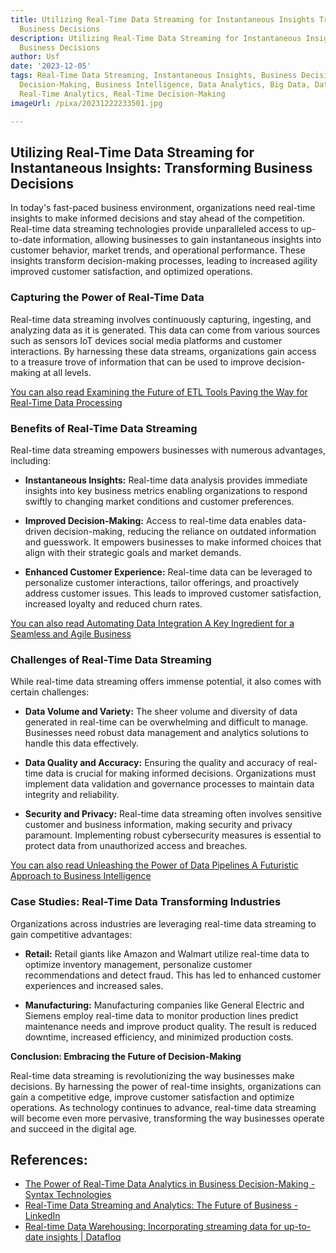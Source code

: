 ```yaml
---
title: Utilizing Real-Time Data Streaming for Instantaneous Insights Transforming
  Business Decisions
description: Utilizing Real-Time Data Streaming for Instantaneous Insights Transforming
  Business Decisions
author: Usf
date: '2023-12-05'
tags: Real-Time Data Streaming, Instantaneous Insights, Business Decisions, Data-Driven
  Decision-Making, Business Intelligence, Data Analytics, Big Data, Data-Driven Business,
  Real-Time Analytics, Real-Time Decision-Making
imageUrl: /pixa/20231222233501.jpg

---
```

## Utilizing Real-Time Data Streaming for  Instantaneous Insights: Transforming Business Decisions

In today's fast-paced business environment, organizations need real-time insights  to make informed decisions and stay  ahead of the competition. Real-time  data streaming technologies provide unparalleled access to up-to-date information, allowing businesses to gain instantaneous insights into customer behavior, market  trends, and operational performance. These insights transform  decision-making processes, leading to increased agility improved customer satisfaction, and optimized operations.

### Capturing the Power of Real-Time Data

Real-time data  streaming involves continuously capturing, ingesting, and analyzing data as it is generated. This data can come from various sources  such  as  sensors IoT devices social media  platforms and customer interactions. By harnessing these data streams, organizations gain access to a treasure trove of information that can  be used to improve decision-making at all levels.

[You can also read Examining the Future of ETL Tools Paving the Way for Real-Time Data Processing](Examining%20the%20Future%20of%20ETL%20Tools%20Paving%20the%20Way%20for%20Real-Time%20Data%20Processing)


### Benefits of Real-Time Data Streaming

Real-time data  streaming  empowers businesses with numerous  advantages, including:

- **Instantaneous Insights:** Real-time data analysis provides immediate insights into key  business metrics  enabling organizations to respond swiftly  to changing market conditions and customer preferences.

- **Improved Decision-Making:** Access to real-time data enables data-driven decision-making, reducing the reliance on outdated information and guesswork. It empowers  businesses to make informed  choices that align  with their strategic goals and market demands.

- **Enhanced Customer Experience:** Real-time  data can be leveraged to personalize customer interactions, tailor offerings,  and proactively address  customer issues. This leads to improved customer satisfaction, increased loyalty and reduced churn rates.

[You can also read Automating  Data Integration A Key  Ingredient for a Seamless and Agile Business](Automating%20Data%20Integration%20A%20Key%20Ingredient%20for%20a%20Seamless%20and%20Agile%20Business)


### Challenges of Real-Time Data Streaming

While real-time data streaming offers immense potential, it also comes with certain challenges:

- **Data Volume and Variety:** The sheer volume and diversity of  data generated in real-time can be overwhelming and difficult to manage. Businesses need robust data management and analytics solutions to handle this data effectively.

- **Data Quality and Accuracy:** Ensuring the quality and accuracy of real-time data is crucial  for making informed decisions. Organizations must implement data  validation and governance processes to maintain data integrity  and reliability.

- **Security and Privacy:** Real-time data streaming often involves sensitive customer and business information, making security and privacy paramount. Implementing robust cybersecurity measures is essential to protect data from  unauthorized access and breaches.

[You can also read Unleashing the Power of  Data Pipelines A Futuristic Approach to Business Intelligence](Unleashing%20the%20Power%20of%20Data%20Pipelines%20A%20Futuristic%20Approach%20to%20Business%20Intelligence)


### Case Studies: Real-Time Data  Transforming Industries

Organizations across industries are leveraging real-time data  streaming to gain competitive advantages:

- **Retail:** Retail giants like Amazon and Walmart utilize real-time data to  optimize inventory management, personalize customer recommendations and detect fraud. This  has led to enhanced customer experiences and increased sales.

- **Manufacturing:** Manufacturing companies  like  General Electric and Siemens employ real-time  data to monitor production lines predict maintenance needs and improve  product quality. The result is  reduced downtime, increased efficiency, and  minimized  production costs.

**Conclusion: Embracing the Future  of  Decision-Making**

Real-time data streaming is revolutionizing the  way  businesses make decisions. By harnessing the power of real-time  insights, organizations can gain a competitive edge, improve customer satisfaction and optimize operations. As technology continues  to advance, real-time data streaming will become even  more pervasive, transforming the way  businesses operate and succeed in  the digital age.

## References:
- [The Power of Real-Time Data Analytics in Business Decision-Making - Syntax Technologies](https://www.syntaxtechs.com/blog/real-time-data-analytics-in-business-decision-making)
- [Real-Time Data Streaming and Analytics: The Future of Business - LinkedIn](https://www.linkedin.com/pulse/real-time-data-streaming-analytics-future-business-smriti-mathur)
- [Real-time Data Warehousing: Incorporating streaming data for up-to-date insights | Datafloq](https://datafloq.com/read/real-time-data-warehousing-incorporating-streaming-data-for-up-to-date-insights/)
